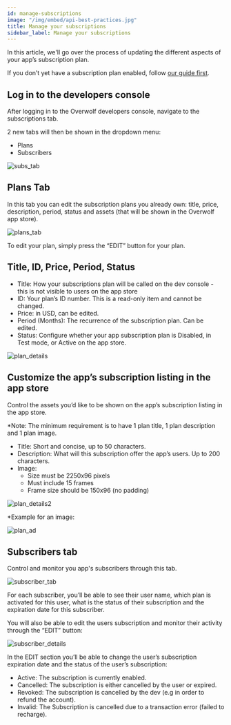 ```yaml
---
id: manage-subscriptions
image: "/img/embed/api-best-practices.jpg"
title: Manage your subscriptions
sidebar_label: Manage your subscriptions
---
```


In this article, we'll go over the process of updating the different aspects of your app’s subscription plan.

If you don’t yet have a subscription plan enabled, follow [our guide first](/start/monetize-with-subs/subscriptions-overview).

## Log in to the developers console

After logging in to the Overwolf developers console, navigate to the subscriptions tab.

2 new tabs will then be shown in the dropdown menu:

- Plans
- Subscribers

![subs_tab](/assets/dev-console/manage-subs/subs_tab.png)
 
## Plans Tab

In this tab you can edit the subscription plans you already own: title, price, description, period, status and assets (that will be shown in the Overwolf app store).

![plans_tab](/assets/dev-console/manage-subs/plans_tab.png)

To edit your plan, simply press the “EDIT” button for your plan.

## Title, ID, Price, Period, Status

- Title: How your subscriptions plan will be called on the dev console - this is not visible to users on the app store
- ID: Your plan’s ID number. This is a read-only item and cannot be changed.
- Price: in USD, can be edited.
- Period (Months): The recurrence of the subscription plan. Can be edited.
- Status: Configure whether your app subscription plan is Disabled, in Test mode, or Active on the app store.

![plan_details](/assets/dev-console/manage-subs/plan_details.png)

## Customize the app’s subscription listing in the app store

Control the assets you’d like to be shown on the app’s subscription listing in the app store.

*Note: The minimum requirement is to have 1 plan title, 1 plan description and 1 plan image.

- Title: Short and concise, up to 50 characters.
- Description: What will this subscription offer the app’s users. Up to 200 characters.
- Image: 
   - Size must be 2250x96 pixels
   - Must include 15 frames
   - Frame size should be 150x96 (no padding)

![plan_details2](/assets/dev-console/manage-subs/plan_details2.png)

*Example for an image:

![plan_ad](/assets/dev-console/manage-subs/plan_ad.png)

## Subscribers tab

Control and monitor you app's subscribers through this tab.

![subscriber_tab](/assets/dev-console/manage-subs/subscriber_tab.png)

For each subscriber, you’ll be able to see their user name, which plan is activated for this user, what is the status of their subscription and the expiration date for this subscriber.

You will also be able to edit the users subscription and monitor their activity through the “EDIT” button: 

![subscriber_details](/assets/dev-console/manage-subs/subscriber_details.png)

In the EDIT section you’ll be able to change the user’s subscription expiration date and the status of the user’s subscription: 

- Active: The subscription is currently enabled.
- Cancelled: The subscription is either cancelled by the user or expired.
- Revoked: The subscription is cancelled by the dev (e.g in order to refund the account).
- Invalid: The Subscription is cancelled due to a transaction error (failed to recharge).

